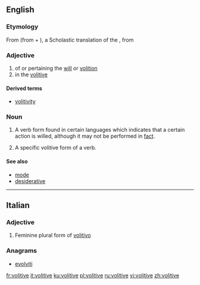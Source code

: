 ==English==

===Etymology===

From {{etyl|ML.|en}} {{term|volitivus||lang=la}} (from {{term|volo|volo|lang=la|want}} + {{term|-ivus|lang=la}}), a Scholastic translation of the {{etyl|grc|-}} {{term|θελητικός||lang=grc}}, from {{term|θέλησις||lang=grc|a will, a willing}}

===Adjective===
{{en-adj|-}}

# of or pertaining the [[will]] or [[volition]]
# in the [[#Noun|volitive]]

====Derived terms====
* [[volitivity]]

===Noun===
{{en-noun}}

# {{context|uncountable|linguistics|lang=en}} A verb form found in certain languages which indicates that a certain action is willed, although it may not be performed in [[fact]].
# {{context|linguistics|lang=en}} A specific volitive form of a verb.

====See also====
* [[mode]]
* [[desiderative]]

----

==Italian==

===Adjective===
{{head|it|adjective form}}

# Feminine plural form of [[volitivo]]

===Anagrams===
* [[evolviti#Italian|evolviti]]

[[fr:volitive]]
[[it:volitive]]
[[ku:volitive]]
[[pl:volitive]]
[[ru:volitive]]
[[vi:volitive]]
[[zh:volitive]]